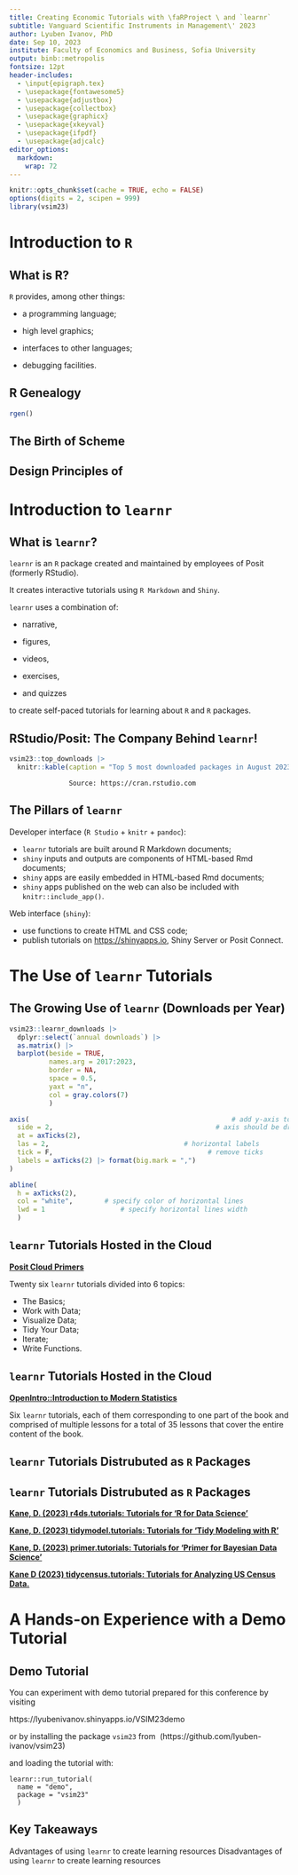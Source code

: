 ```yaml
---
title: Creating Economic Tutorials with \faRProject \ and `learnr`
subtitle: Vanguard Scientific Instruments in Management\' 2023
author: Lyuben Ivanov, PhD
date: Sep 10, 2023
institute: Faculty of Economics and Business, Sofia University
output: binb::metropolis
fontsize: 12pt
header-includes:
  - \input{epigraph.tex}
  - \usepackage{fontawesome5}
  - \usepackage{adjustbox}
  - \usepackage{collectbox}
  - \usepackage{graphicx}
  - \usepackage{xkeyval}
  - \usepackage{ifpdf}
  - \usepackage{adjcalc}
editor_options: 
  markdown: 
    wrap: 72
---
```


```r
knitr::opts_chunk$set(cache = TRUE, echo = FALSE)
options(digits = 2, scipen = 999)
library(vsim23)
```

# Introduction to `R`

## What is R?

\epigraph{\texttt{R} is a system for statistical computation and graphics.}{\texttt{R} Core Team}

`R` provides, among other things:

-   a programming language;

-   high level graphics;

-   interfaces to other languages;

-   debugging facilities.


## R Genealogy

```r

rgen()

```


## The Birth of Scheme

\epigraph{Scheme, the dialect of Lisp that we use, is an attempt to bring together the power and elegance of Lisp and Algol. 
From Lisp we take the metalinguistic power that derives from the simple syntax, the uniform representation of programs as data objects, and the garbage-collected heap-allocation data.
From Algol we take lexical scoping and block structure, which are gifts from the pioneers of programming language design\ldots}{Abelson and Sussman. }

## Design Principles of \texttt{R}

\epigraph{Everything that exists in \texttt{R} is an object.}{John M. Chambers}

\epigraph{Everything that happens in \texttt{R} is a function call.}{John M. Chambers}

\epigraph{Interfaces to other languages are a part of \texttt{R}.}{John M. Chambers}


# Introduction to `learnr`

## What is `learnr`?

`learnr` is an `R` package created and maintained by employees of Posit
(formerly RStudio).

It creates interactive tutorials using `R Markdown` and `Shiny`.

`learnr` uses a combination of:

-   narrative,

-   figures,

-   videos,

-   exercises,

-   and quizzes

to create self-paced tutorials for learning about `R` and `R` packages.

## RStudio/Posit: The Company Behind `learnr`!

```r
vsim23::top_downloads |>
  knitr::kable(caption = "Top 5 most downloaded packages in August 2023")
```

                   Source: https://cran.rstudio.com

## The Pillars of `learnr`

Developer interface (`R Studio` + `knitr` + `pandoc`):

-   `learnr` tutorials are built around R Markdown documents;
-   `shiny` inputs and outputs are components of HTML-based Rmd
    documents;
-   `shiny` apps are easily embedded in HTML-based Rmd documents;
-   `shiny` apps published on the web can also be included with
    `knitr::include_app()`.

Web interface (`shiny`):

-   use \faRProject functions to create HTML and CSS code;
-   publish tutorials on <https://shinyapps.io>, Shiny Server or Posit
    Connect.

# The Use of `learnr` Tutorials

## The Growing Use of `learnr` (Downloads per Year)

```r

vsim23::learnr_downloads |>
  dplyr::select(`annual downloads`) |>
  as.matrix() |>
  barplot(beside = TRUE, 
          names.arg = 2017:2023, 
          border = NA, 
          space = 0.5, 
          yaxt = "n", 
          col = gray.colors(7)
          )

axis(						                            # add y-axis to plot
  side = 2, 				                        # axis should be drawn on left side
  at = axTicks(2),
  las = 2,                        	      	# horizontal labels
  tick = F,				                          # remove ticks
  labels = axTicks(2) |> format(big.mark = ",")
)

abline(				    	
  h = axTicks(2),
  col = "white",	  	# specify color of horizontal lines
  lwd = 1		        	# specify horizontal lines width
  )
```



## `learnr` Tutorials Hosted in the Cloud

[**Posit Cloud Primers**](https://posit.cloud/learn/primers)

Twenty six `learnr` tutorials divided into 6 topics: 

-  The Basics;
-  Work with Data; 
-  Visualize Data; 
-  Tidy Your Data;
-  Iterate;
-  Write Functions.

## `learnr` Tutorials Hosted in the Cloud
\epigraph{\texttt{R} was written for statisticians, by statisticians.}{Marek Gagolewski}

[**OpenIntro::Introduction to Modern Statistics**](https://openintrostat.github.io/ims-tutorials/)

Six `learnr` tutorials, each of them corresponding to one part of the book and
comprised of multiple lessons for a total of 35 lessons that cover the entire
content of the book.

## `learnr` Tutorials Distrubuted as `R` Packages

\epigraph{When assigned 'R for Data Science'tudents should read the book and type in all the associated R commands themselves. Sadly, that never happens. These tutorials allow students to demonstrate (and their instructors to be sure) that all work has been completed.}{David Kane}

## `learnr` Tutorials Distrubuted as `R` Packages

[**Kane, D. (2023) r4ds.tutorials: Tutorials for 'R for Data Science'**](https://cran.r-project.org/package=r4ds.tutorials)

[**Kane, D. (2023) tidymodel.tutorials: Tutorials for 'Tidy Modeling with R'**](https://ppbds.github.io/tidymodels.tutorials/)

[**Kane, D. (2023) primer.tutorials: Tutorials for 'Primer for Bayesian Data Science'**](https://ppbds.github.io/primer.tutorials/)

[**Kane D (2023) tidycensus.tutorials: Tutorials for Analyzing US Census Data. **](https://ppbds.github.io/tidycensus.tutorials/)

# A Hands-on Experience with a Demo Tutorial

## Demo Tutorial

You can experiment with demo tutorial prepared for this conference by visiting

https://lyubenivanov.shinyapps.io/VSIM23demo

or by installing the package `vsim23` from \faGithub\ (https://github.com/lyuben-ivanov/vsim23)

and loading the tutorial with:

```
learnr::run_tutorial(
  name = "demo", 
  package = "vsim23"
  )
```
## Key Takeaways

Advantages of using `learnr` to create learning resources
\begin{itemize}
\item [{\faThumbsUp[regular]}] easy to create multiple similar questions by programming
\item [{\faThumbsUp[regular]}] uses \faRProject's powerful graphic and computation engines
\item [{\faThumbsUp[regular]}] facilitates cooperation due to strong \faGithub\ integration
\item [{\faThumbsUp[regular]}] easy to reuse own code and other people's code
\end{itemize}

Disadvantages of using `learnr` to create learning resources
\begin{itemize}
\item [{\faThumbsDown[regular]}] not very mature (current version is 0.11.4) 
\item [{\faThumbsDown[regular]}] much more suitable for formative rather than for summative assessment
\item [{\faThumbsDown[regular]}] not a learning management system (yet?)
\end{itemize}



